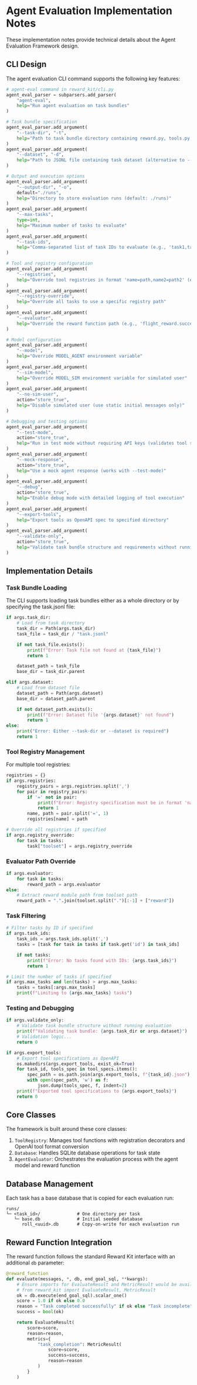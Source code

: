 # Agent Evaluation Implementation Notes

These implementation notes provide technical details about the Agent Evaluation Framework design.

## CLI Design

The agent evaluation CLI command supports the following key features:

```python
# agent-eval command in reward_kit/cli.py
agent_eval_parser = subparsers.add_parser(
    "agent-eval",
    help="Run agent evaluation on task bundles"
)

# Task bundle specification
agent_eval_parser.add_argument(
    "--task-dir", "-t",
    help="Path to task bundle directory containing reward.py, tools.py, and task.jsonl"
)
agent_eval_parser.add_argument(
    "--dataset", "-d",
    help="Path to JSONL file containing task dataset (alternative to --task-dir)"
)

# Output and execution options
agent_eval_parser.add_argument(
    "--output-dir", "-o",
    default="./runs",
    help="Directory to store evaluation runs (default: ./runs)"
)
agent_eval_parser.add_argument(
    "--max-tasks",
    type=int,
    help="Maximum number of tasks to evaluate"
)
agent_eval_parser.add_argument(
    "--task-ids",
    help="Comma-separated list of task IDs to evaluate (e.g., 'task1,task2')"
)

# Tool and registry configuration
agent_eval_parser.add_argument(
    "--registries",
    help="Override tool registries in format 'name=path,name2=path2' (e.g., 'flight=flight_tools,hotel=hotel_tools')"
)
agent_eval_parser.add_argument(
    "--registry-override",
    help="Override all tasks to use a specific registry path"
)
agent_eval_parser.add_argument(
    "--evaluator",
    help="Override the reward function path (e.g., 'flight_reward.success_evaluator')"
)

# Model configuration
agent_eval_parser.add_argument(
    "--model",
    help="Override MODEL_AGENT environment variable"
)
agent_eval_parser.add_argument(
    "--sim-model",
    help="Override MODEL_SIM environment variable for simulated user"
)
agent_eval_parser.add_argument(
    "--no-sim-user",
    action="store_true",
    help="Disable simulated user (use static initial messages only)"
)

# Debugging and testing options
agent_eval_parser.add_argument(
    "--test-mode",
    action="store_true",
    help="Run in test mode without requiring API keys (validates tool setup only)"
)
agent_eval_parser.add_argument(
    "--mock-response",
    action="store_true",
    help="Use a mock agent response (works with --test-mode)"
)
agent_eval_parser.add_argument(
    "--debug",
    action="store_true",
    help="Enable debug mode with detailed logging of tool execution"
)
agent_eval_parser.add_argument(
    "--export-tools",
    help="Export tools as OpenAPI spec to specified directory"
)
agent_eval_parser.add_argument(
    "--validate-only",
    action="store_true",
    help="Validate task bundle structure and requirements without running evaluation"
)
```

## Implementation Details

### Task Bundle Loading

The CLI supports loading task bundles either as a whole directory or by specifying the task.jsonl file:

```python
if args.task_dir:
    # Load from task directory
    task_dir = Path(args.task_dir)
    task_file = task_dir / "task.jsonl"

    if not task_file.exists():
        print(f"Error: Task file not found at {task_file}")
        return 1

    dataset_path = task_file
    base_dir = task_dir.parent

elif args.dataset:
    # Load from dataset file
    dataset_path = Path(args.dataset)
    base_dir = dataset_path.parent

    if not dataset_path.exists():
        print(f"Error: Dataset file '{args.dataset}' not found")
        return 1
else:
    print("Error: Either --task-dir or --dataset is required")
    return 1
```

### Tool Registry Management

For multiple tool registries:

```python
registries = {}
if args.registries:
    registry_pairs = args.registries.split(',')
    for pair in registry_pairs:
        if '=' not in pair:
            print(f"Error: Registry specification must be in format 'name=path', got '{pair}'")
            return 1
        name, path = pair.split('=', 1)
        registries[name] = path

# Override all registries if specified
if args.registry_override:
    for task in tasks:
        task["toolset"] = args.registry_override
```

### Evaluator Path Override

```python
if args.evaluator:
    for task in tasks:
        reward_path = args.evaluator
else:
    # Extract reward module path from toolset path
    reward_path = ".".join(toolset.split(".")[:-1] + ["reward"])
```

### Task Filtering

```python
# Filter tasks by ID if specified
if args.task_ids:
    task_ids = args.task_ids.split(',')
    tasks = [task for task in tasks if task.get('id') in task_ids]

    if not tasks:
        print(f"Error: No tasks found with IDs: {args.task_ids}")
        return 1

# Limit the number of tasks if specified
if args.max_tasks and len(tasks) > args.max_tasks:
    tasks = tasks[:args.max_tasks]
    print(f"Limiting to {args.max_tasks} tasks")
```

### Testing and Debugging

```python
if args.validate_only:
    # Validate task bundle structure without running evaluation
    print(f"Validating task bundle: {args.task_dir or args.dataset}")
    # Validation logic...
    return 0

if args.export_tools:
    # Export tool specifications as OpenAPI
    os.makedirs(args.export_tools, exist_ok=True)
    for task_id, tools_spec in tool_specs.items():
        spec_path = os.path.join(args.export_tools, f"{task_id}.json")
        with open(spec_path, 'w') as f:
            json.dump(tools_spec, f, indent=2)
    print(f"Exported tool specifications to {args.export_tools}")
    return 0
```

## Core Classes

The framework is built around these core classes:

1. `ToolRegistry`: Manages tool functions with registration decorators and OpenAI tool format conversion
2. `Database`: Handles SQLite database operations for task state
3. `AgentEvaluator`: Orchestrates the evaluation process with the agent model and reward function

## Database Management

Each task has a base database that is copied for each evaluation run:

```
runs/
└─ <task_id>/              # One directory per task
   └─ base.db              # Initial seeded database
      roll_<uuid>.db       # Copy-on-write for each evaluation run
```

## Reward Function Integration

The reward function follows the standard Reward Kit interface with an additional `db` parameter:

```python
@reward_function
def evaluate(messages, *, db, end_goal_sql, **kwargs):
    # Ensure imports for EvaluateResult and MetricResult would be available
    # from reward_kit import EvaluateResult, MetricResult
    ok = db.execute(end_goal_sql).scalar_one()
    score = 1.0 if ok else 0.0
    reason = "Task completed successfully" if ok else "Task incomplete"
    success = bool(ok)

    return EvaluateResult(
        score=score,
        reason=reason,
        metrics={
            "task_completion": MetricResult(
                score=score,
                success=success,
                reason=reason
            )
        }
    )
```
